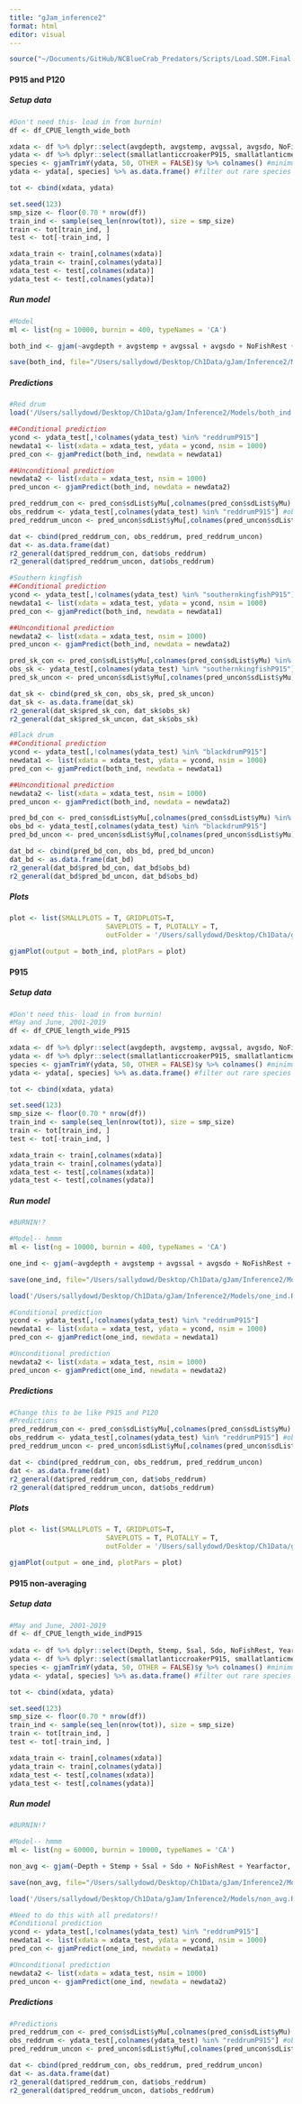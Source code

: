 ```yaml
---
title: "gJam_inference2"
format: html
editor: visual
---
```


```r
source("~/Documents/GitHub/NCBlueCrab_Predators/Scripts/Load.SDM.Final.R")
```

#### P915 and P120

##### Setup data

```r
#Don't need this- load in from burnin! 
df <- df_CPUE_length_wide_both 

xdata <- df %>% dplyr::select(avgdepth, avgstemp, avgssal, avgsdo, NoFishRest, Yearfactor)
ydata <- df %>% dplyr::select(smallatlanticcroakerP915, smallatlanticmenhadenP915, blackdrumP915, pinfishP915, reddrumP915, smallsouthernflounderP915, southernkingfishP915, smallspotP915, smallatlanticcroakerP120, smallbluecrabP120, brownshrimpP120, whiteshrimpP120, pinkshrimpP120, pinfishP120, southernflounderP120, smallspotP120, atlanticmenhadenP120)
species <- gjamTrimY(ydata, 50, OTHER = FALSE)$y %>% colnames() #minimum # of non-zero observations: 50
ydata <- ydata[, species] %>% as.data.frame() #filter out rare species

tot <- cbind(xdata, ydata)

set.seed(123)
smp_size <- floor(0.70 * nrow(df))
train_ind <- sample(seq_len(nrow(tot)), size = smp_size)
train <- tot[train_ind, ]
test <- tot[-train_ind, ]

xdata_train <- train[,colnames(xdata)]
ydata_train <- train[,colnames(ydata)]
xdata_test <- test[,colnames(xdata)]
ydata_test <- test[,colnames(ydata)]
```

##### Run model

```r
#Model
ml <- list(ng = 10000, burnin = 400, typeNames = 'CA')

both_ind <- gjam(~avgdepth + avgstemp + avgssal + avgsdo + NoFishRest + Yearfactor, xdata = xdata_train, ydata = ydata_train, modelList = ml)

save(both_ind, file="/Users/sallydowd/Desktop/Ch1Data/gJam/Inference2/Models/both_ind.Rdata")
```

##### Predictions 
```r
#Red drum 
load('/Users/sallydowd/Desktop/Ch1Data/gJam/Inference2/Models/both_ind.Rdata')

##Conditional prediction
ycond <- ydata_test[,!colnames(ydata_test) %in% "reddrumP915"]
newdata1 <- list(xdata = xdata_test, ydata = ycond, nsim = 1000)
pred_con <- gjamPredict(both_ind, newdata = newdata1)

##Unconditional prediction
newdata2 <- list(xdata = xdata_test, nsim = 1000)
pred_uncon <- gjamPredict(both_ind, newdata = newdata2)

pred_reddrum_con <- pred_con$sdList$yMu[,colnames(pred_con$sdList$yMu) %in% "reddrumP915"]
obs_reddrum <- ydata_test[,colnames(ydata_test) %in% "reddrumP915"] #observed reddrum
pred_reddrum_uncon <- pred_uncon$sdList$yMu[,colnames(pred_uncon$sdList$yMu) %in% "reddrumP915"]

dat <- cbind(pred_reddrum_con, obs_reddrum, pred_reddrum_uncon)
dat <- as.data.frame(dat)
r2_general(dat$pred_reddrum_con, dat$obs_reddrum)
r2_general(dat$pred_reddrum_uncon, dat$obs_reddrum)
```

```r
#Southern kingfish
##Conditional prediction
ycond <- ydata_test[,!colnames(ydata_test) %in% "southernkingfishP915"]
newdata1 <- list(xdata = xdata_test, ydata = ycond, nsim = 1000)
pred_con <- gjamPredict(both_ind, newdata = newdata1)

##Unconditional prediction
newdata2 <- list(xdata = xdata_test, nsim = 1000)
pred_uncon <- gjamPredict(both_ind, newdata = newdata2)

pred_sk_con <- pred_con$sdList$yMu[,colnames(pred_con$sdList$yMu) %in% "southernkingfishP915"]
obs_sk <- ydata_test[,colnames(ydata_test) %in% "southernkingfishP915"] #observed reddrum
pred_sk_uncon <- pred_uncon$sdList$yMu[,colnames(pred_uncon$sdList$yMu) %in% "southernkingfishP915"]

dat_sk <- cbind(pred_sk_con, obs_sk, pred_sk_uncon)
dat_sk <- as.data.frame(dat_sk)
r2_general(dat_sk$pred_sk_con, dat_sk$obs_sk)
r2_general(dat_sk$pred_sk_uncon, dat_sk$obs_sk)
```

```r
#Black drum
##Conditional prediction
ycond <- ydata_test[,!colnames(ydata_test) %in% "blackdrumP915"]
newdata1 <- list(xdata = xdata_test, ydata = ycond, nsim = 1000)
pred_con <- gjamPredict(both_ind, newdata = newdata1)

##Unconditional prediction
newdata2 <- list(xdata = xdata_test, nsim = 1000)
pred_uncon <- gjamPredict(both_ind, newdata = newdata2)

pred_bd_con <- pred_con$sdList$yMu[,colnames(pred_con$sdList$yMu) %in% "blackdrumP915"]
obs_bd <- ydata_test[,colnames(ydata_test) %in% "blackdrumP915"]
pred_bd_uncon <- pred_uncon$sdList$yMu[,colnames(pred_uncon$sdList$yMu) %in% "blackdrumP915"]

dat_bd <- cbind(pred_bd_con, obs_bd, pred_bd_uncon)
dat_bd <- as.data.frame(dat_bd)
r2_general(dat_bd$pred_bd_con, dat_bd$obs_bd)
r2_general(dat_bd$pred_bd_uncon, dat_bd$obs_bd)
```

##### Plots

```r
plot <- list(SMALLPLOTS = T, GRIDPLOTS=T, 
                        SAVEPLOTS = T, PLOTALLY = T, 
                        outFolder = '/Users/sallydowd/Desktop/Ch1Data/gJam/Inference2/Models/both_ind_plots/')

gjamPlot(output = both_ind, plotPars = plot)
```

#### P915

##### Setup data

```r
#Don't need this- load in from burnin! 
#May and June, 2001-2019
df <- df_CPUE_length_wide_P915
                                          
xdata <- df %>% dplyr::select(avgdepth, avgstemp, avgssal, avgsdo, NoFishRest, Yearfactor)
ydata <- df %>% dplyr::select(smallatlanticcroakerP915, smallatlanticmenhadenP915, blackdrumP915, pinfishP915, reddrumP915, smallsouthernflounderP915, southernkingfishP915, smallspotP915)
species <- gjamTrimY(ydata, 50, OTHER = FALSE)$y %>% colnames() #minimum # of non-zero observations: 50
ydata <- ydata[, species] %>% as.data.frame() #filter out rare species

tot <- cbind(xdata, ydata)

set.seed(123)
smp_size <- floor(0.70 * nrow(df))
train_ind <- sample(seq_len(nrow(tot)), size = smp_size)
train <- tot[train_ind, ]
test <- tot[-train_ind, ]

xdata_train <- train[,colnames(xdata)]
ydata_train <- train[,colnames(ydata)]
xdata_test <- test[,colnames(xdata)]
ydata_test <- test[,colnames(ydata)]
```

##### Run model

```r
#BURNIN!? 

#Model-- hmmm
ml <- list(ng = 10000, burnin = 400, typeNames = 'CA')

one_ind <- gjam(~avgdepth + avgstemp + avgssal + avgsdo + NoFishRest + Yearfactor, xdata = xdata_train, ydata = ydata_train, modelList = ml)

save(one_ind, file="/Users/sallydowd/Desktop/Ch1Data/gJam/Inference2/Models/one_ind.Rdata")

load('/Users/sallydowd/Desktop/Ch1Data/gJam/Inference2/Models/one_ind.Rdata')
```


```r
#Conditional prediction
ycond <- ydata_test[,!colnames(ydata_test) %in% "reddrumP915"]
newdata1 <- list(xdata = xdata_test, ydata = ycond, nsim = 1000)
pred_con <- gjamPredict(one_ind, newdata = newdata1)

#Unconditional prediction
newdata2 <- list(xdata = xdata_test, nsim = 1000)
pred_uncon <- gjamPredict(one_ind, newdata = newdata2)
```

##### Predictions

```r
#Change this to be like P915 and P120 
#Predictions 
pred_reddrum_con <- pred_con$sdList$yMu[,colnames(pred_con$sdList$yMu) %in% "reddrumP915"]
obs_reddrum <- ydata_test[,colnames(ydata_test) %in% "reddrumP915"] #observed reddrum
pred_reddrum_uncon <- pred_uncon$sdList$yMu[,colnames(pred_uncon$sdList$yMu) %in% "reddrumP915"]

dat <- cbind(pred_reddrum_con, obs_reddrum, pred_reddrum_uncon)
dat <- as.data.frame(dat)
r2_general(dat$pred_reddrum_con, dat$obs_reddrum)
r2_general(dat$pred_reddrum_uncon, dat$obs_reddrum)
```

##### Plots

```r
plot <- list(SMALLPLOTS = T, GRIDPLOTS=T, 
                        SAVEPLOTS = T, PLOTALLY = T, 
                        outFolder = '/Users/sallydowd/Desktop/Ch1Data/gJam/Inference2/Models/one_ind_plots/')

gjamPlot(output = one_ind, plotPars = plot)
```

#### P915 non-averaging

##### Setup data
```r
#May and June, 2001-2019
df <- df_CPUE_length_wide_indP915
                                          
xdata <- df %>% dplyr::select(Depth, Stemp, Ssal, Sdo, NoFishRest, Yearfactor)
ydata <- df %>% dplyr::select(smallatlanticcroakerP915, smallatlanticmenhadenP915, blackdrumP915, pinfishP915, reddrumP915, smallsouthernflounderP915, southernkingfishP915, smallspotP915)
species <- gjamTrimY(ydata, 50, OTHER = FALSE)$y %>% colnames() #minimum # of non-zero observations: 50
ydata <- ydata[, species] %>% as.data.frame() #filter out rare species

tot <- cbind(xdata, ydata)

set.seed(123)
smp_size <- floor(0.70 * nrow(df))
train_ind <- sample(seq_len(nrow(tot)), size = smp_size)
train <- tot[train_ind, ]
test <- tot[-train_ind, ]

xdata_train <- train[,colnames(xdata)]
ydata_train <- train[,colnames(ydata)]
xdata_test <- test[,colnames(xdata)]
ydata_test <- test[,colnames(ydata)]
```

##### Run model
```r
#BURNIN!? 

#Model-- hmmm
ml <- list(ng = 60000, burnin = 10000, typeNames = 'CA')

non_avg <- gjam(~Depth + Stemp + Ssal + Sdo + NoFishRest + Yearfactor, xdata = xdata_train, ydata = ydata_train, modelList = ml)

save(non_avg, file="/Users/sallydowd/Desktop/Ch1Data/gJam/Inference2/Models/non_avg.Rdata")

load('/Users/sallydowd/Desktop/Ch1Data/gJam/Inference2/Models/non_avg.Rdata')

#Need to do this with all predators!! 
#Conditional prediction
ycond <- ydata_test[,!colnames(ydata_test) %in% "reddrumP915"]
newdata1 <- list(xdata = xdata_test, ydata = ycond, nsim = 1000)
pred_con <- gjamPredict(one_ind, newdata = newdata1)

#Unconditional prediction
newdata2 <- list(xdata = xdata_test, nsim = 1000)
pred_uncon <- gjamPredict(one_ind, newdata = newdata2)
```

##### Predictions
```r
#Predictions 
pred_reddrum_con <- pred_con$sdList$yMu[,colnames(pred_con$sdList$yMu) %in% "reddrumP915"]
obs_reddrum <- ydata_test[,colnames(ydata_test) %in% "reddrumP915"] #observed reddrum
pred_reddrum_uncon <- pred_uncon$sdList$yMu[,colnames(pred_uncon$sdList$yMu) %in% "reddrumP915"]

dat <- cbind(pred_reddrum_con, obs_reddrum, pred_reddrum_uncon)
dat <- as.data.frame(dat)
r2_general(dat$pred_reddrum_con, dat$obs_reddrum)
r2_general(dat$pred_reddrum_uncon, dat$obs_reddrum)
```

